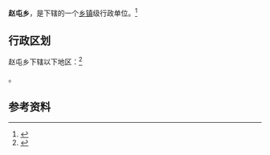 {{中国乡级行政区|21/02/81/201/000}}

'''赵屯乡'''，是{{PRC admin/fullname|21/02/81/201/000|3}}下辖的一个[[乡镇|乡镇]]级行政单位。<ref>{{PRC admin/ref sgc|{{PRC admin/parent|21/02/81/201/000}}}}</ref>

== 行政区划 ==

赵屯乡下辖以下地区：<ref>{{PRC admin/ref sgc|21/02/81/201/000}}</ref>

{{PRC admin/children|21/02/81/201/000}}。

== 参考资料 ==

{{reflist}}

{{行政区划小作品}}
{{PRC admin/navcat|21/02/81/201/000}}